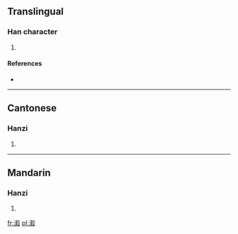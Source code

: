 ==Translingual==

===Han character===
{{Han char|rn=85|rad=水|as=16|sn=19|four=3714<sub>7</sub>|canj=水土火水 (EGFE)}}

# {{defn|Han|sort=水16}}

====References====
* {{Han ref|kx=0660.240|dkj=18676|dj=1070.160|hdz=31781.140|uh=702B|ud=28715|bh=F260|bd=62048}}

----

==Cantonese==

===Hanzi===
{{yue-hanzi|jyut=|y=huk1}}

# {{defn|Cantonese|sort=水16}}

----

==Mandarin==

===Hanzi===
{{cmn-hanzi|pin=[[hú]] ([[hu2]])|wg=hu<sup>2</sup>}}

# {{defn|Mandarin|sort=水16}}

[[fr:瀫]]
[[pl:瀫]]